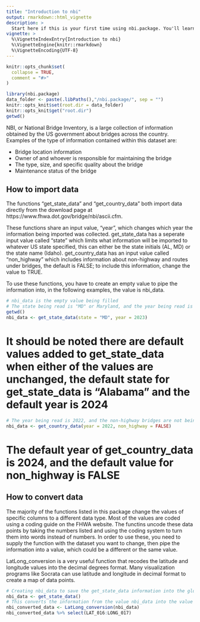 ```yaml
---
title: "Introduction to nbi"
output: rmarkdown::html_vignette
description: >
  Start here if this is your first time using nbi.package. You'll learn what nbi data is, how to import data to begin working on it, and example of how this package should be used.
vignette: >
  %\VignetteIndexEntry{Introduction to nbi}
  %\VignetteEngine{knitr::rmarkdown}
  %\VignetteEncoding{UTF-8}
---
```


```r
knitr::opts_chunk$set(
  collapse = TRUE,
  comment = "#>"
)
```

```r
library(nbi.package)
data_folder <- paste(.libPaths(),"/nbi.package/", sep = "")
knitr::opts_knit$set(root.dir = data_folder)
knitr::opts_knit$get("root.dir")
getwd()
```

NBI, or National Bridge Inventory, is a large collection of information obtained by the US government about bridges across the country. 
Examples of the type of information contained within this dataset are:

* Bridge location information
* Owner of and whoever is responsible for maintaining the bridge
* The type, size, and specific quality about the bridge
* Maintenance status of the bridge

## How to import data

The functions "get_state_data" and "get_country_data" both import data directly from the download page at https://www.fhwa.dot.gov/bridge/nbi/ascii.cfm. 

These functions share an input value, "year", which changes which year the information being imported was collected. get_state_data has a seperate input value called "state" which limits what information will be imported to whatever US state specified, this can either be the state initials (AL, MD) or the state name (Idaho). get_country_data has an input value called "non_highway" which includes information about non-highway and routes under bridges, the default is FALSE; to include this information, change the value to TRUE.

To use these functions, you have to create an empty value to pipe the information into, in the following examples, the value is nbi_data. 

```r
# nbi_data is the empty value being filled
# The state being read is "MD" or Maryland, and the year being read is 2023
getwd()
nbi_data <- get_state_data(state = "MD", year = 2023)
```

# It should be noted there are default values added to get_state_data when either of the values are unchanged, the default state for get_state_data is "Alabama" and the default year is 2024

```r
# The year being read is 2022, and the non-highway bridges are not being included
nbi_data <- get_country_data(year = 2022, non_highway = FALSE)
```

# The default year of get_country_data is 2024, and the default value for non_highway is FALSE

## How to convert data

The majority of the functions listed in this package change the values of specific columns to a different data type. Most of the values are coded using a coding guide on the FHWA website. The functins uncode these data points by taking the numbers listed and using the coding system to turn them into words instead of numbers. In order to use these, you need to supply the function with the dataset you want to change, then pipe the information into a value, which could be a different or the same value. 

LatLong_conversion is a very useful function that recodes the latitude and longitude values into the decimal degrees format. Many visualization programs like Socrata can use latitude and longitude in decimal format to create a map of data points.

```r
# Creating nbi_data to save the get_state_data information into the global environment
nbi_data <- get_state_data()
# This converts the information from the value nbi_data into the value nbi_converted_data
nbi_converted_data <- LatLong_conversion(nbi_data)
nbi_converted_data %>% select(LAT_016:LONG_017)
```

